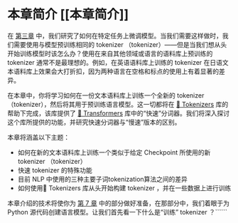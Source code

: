 # 本章简介 [[本章简介]]

<CourseFloatingBanner
    chapter={6}
    classNames="absolute z-10 right-0 top-0"
/>

在 [第三章](/course/chapter3) 中，我们研究了如何在特定任务上微调模型。当我们需要这样做时，我们需要使用与模型预训练相同的 tokenizer （tokenizer）——但是当我们想从头开始训练模型时该怎么办？使用在来自其他领域或语言的语料库上预训练的 tokenizer 通常不是最理想的。例如，在英语语料库上训练的 tokenizer 在日语文本语料库上效果会大打折扣，因为两种语言在空格和标点的使用上有着显著的差异。

在本章中，你将学习如何在一份文本语料库上训练一个全新的 tokenizer （tokenizer），然后将其用于预训练语言模型。这一切都将在 [🤗 Tokenizers](https://github.com/huggingface/tokenizers) 库的帮助下完成，该库提供了 [🤗 Transformers](https://github.com/huggingface/transformers) 库中的“快速”分词器。我们将深入探讨这个库所提供的功能，并研究快速分词器与“慢速”版本的区别。

本章将涵盖以下主题：

* 如何在新的文本语料库上训练一个类似于给定 Checkpoint 所使用的新 tokenizer （tokenizer）
* 快速 tokenizer 的特殊功能
* 目前 NLP 中使用的三种主要子词tokenization算法之间的差异
* 如何使用🤗 Tokenizers 库从头开始构建 tokenizer ，并在一些数据上进行训练

本章介绍的技术将使你为 [第 7 章](/course/chapter7/6) 中的部分做好准备，在那部分中，我们着眼于为 Python 源代码创建语言模型。让我们首先看一下什么是“训练” tokenizer ？``````